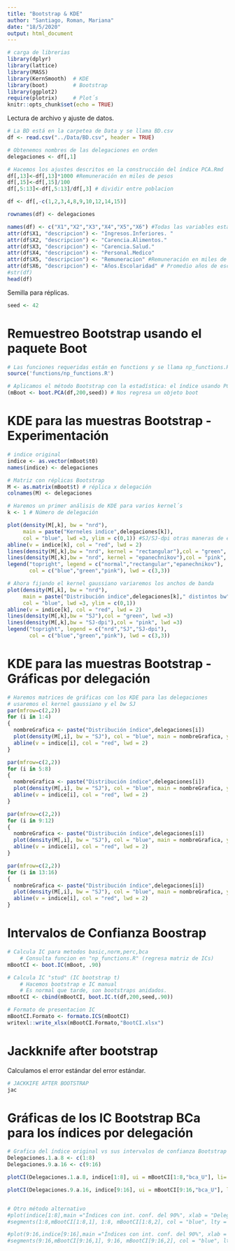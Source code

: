 ```yaml
---
title: "Bootstrap & KDE"
author: "Santiago, Roman, Mariana"
date: "18/5/2020"
output: html_document
---
```


```r
# carga de librerias
library(dplyr)
library(lattice)
library(MASS)
library(KernSmooth)  # KDE
library(boot)        # Bootstrap
library(ggplot2)    
require(plotrix)     # Plot´s
knitr::opts_chunk$set(echo = TRUE)
```

Lectura de archivo y ajuste de datos.
```r
# La BD está en la carpetea de Data y se llama BD.csv
df <- read.csv("../Data/BD.csv", header = TRUE)

# Obtenemos nombres de las delegaciones en orden
delegaciones <- df[,1]

# Hacemos los ajustes descritos en la construcción del índice PCA.Rmd
df[,13]<-df[,13]*1000 #Remuneración en miles de pesos
df[,15]<-df[,15]/100 
df[,5:13]<-df[,5:13]/df[,3] # dividir entre poblacion

df <- df[,-c(1,2,3,4,8,9,10,12,14,15)]

rownames(df) <- delegaciones

names(df) <- c("X1","X2","X3","X4","X5","X6") #Todas las variables estan en terminos poblacionales
attr(df$X1, "descripcion") <- "Ingresos.Inferiores. "
attr(df$X2, "descripcion") <- "Carencia.Alimentos."
attr(df$X3, "descripcion") <- "Carencia.Salud."
attr(df$X4, "descripcion") <- "Personal.Medico"
attr(df$X5, "descripcion") <- "Remuneracion" #Remuneración en miles de pesos
attr(df$X6, "descripcion") <- "Años.Escolaridad" # Promedio años de escolaridad
#str(df)
head(df)
```

Semilla para réplicas.
```r
seed <- 42
```

# Remuestreo Bootstrap usando el paquete Boot
```r
# Las funciones requeridas están en functions y se llama np_functions.R
source('functions/np_functions.R')

# Aplicamos el método Bootstrap con la estadística: el índice usando PCA
(mBoot <- boot.PCA(df,200,seed)) # Nos regresa un objeto boot
```

# KDE para las muestras Bootstrap - Experimentación
```r
# indice original
indice <- as.vector(mBoot$t0)
names(indice) <- delegaciones

# Matriz con réplicas Bootstrap
M <- as.matrix(mBoot$t) # réplica x delegación
colnames(M) <- delegaciones 

# Haremos un primer análisis de KDE para varios kernel´s
k <- 1 # Número de delegación

plot(density(M[,k], bw = "nrd"), 
     main = paste("Kerneles indice",delegaciones[k]), 
     col = "blue", lwd =3, ylim = c(0,1)) #SJ/SJ-dpi otras maneras de escoger el bandwith
abline(v = indice[k], col = "red", lwd = 2)
lines(density(M[,k],bw = "nrd", kernel = "rectangular"),col = "green", lwd =3)
lines(density(M[,k],bw = "nrd", kernel = "epanechnikov"),col = "pink", lwd =3)
legend("topright", legend = c("normal","rectangular","epanechnikov"), 
       col = c("blue","green","pink"), lwd = c(3,3)) 

# Ahora fijando el kernel gaussiano variaremos los anchos de banda
plot(density(M[,k], bw = "nrd"), 
     main = paste("Distribución indice",delegaciones[k]," distintos bw"), 
     col = "blue", lwd =3, ylim = c(0,1)) 
abline(v = indice[k], col = "red", lwd = 2)
lines(density(M[,k],bw = "SJ"),col = "green", lwd =3)
lines(density(M[,k],bw = "SJ-dpi"),col = "pink", lwd =3)
legend("topright", legend = c("nrd","SJ","SJ-dpi"), 
       col = c("blue","green","pink"), lwd = c(3,3)) 
```

# KDE para las muestras Bootstrap - Gráficas por delegación
```r
# Haremos matrices de gráficas con los KDE para las delegaciones
# usaremos el kernel gaussiano y el bw SJ
par(mfrow=c(2,2))
for (i in 1:4)
{
  nombreGrafica <- paste("Distribución índice",delegaciones[i])
  plot(density(M[,i], bw = "SJ"), col = "blue", main = nombreGrafica, ylab="probalidad",xlab="valor del índice", lwd = 2) 
  abline(v = indice[i], col = "red", lwd = 2)
}

par(mfrow=c(2,2))
for (i in 5:8)
{
  nombreGrafica <- paste("Distribución índice",delegaciones[i])
  plot(density(M[,i], bw = "SJ"), col = "blue", main = nombreGrafica, ylab="probalidad",xlab="valor del índice", lwd = 2) 
  abline(v = indice[i], col = "red", lwd = 2)
}

par(mfrow=c(2,2))
for (i in 9:12)
{
  nombreGrafica <- paste("Distribución índice",delegaciones[i])
  plot(density(M[,i], bw = "SJ"), col = "blue", main = nombreGrafica, ylab="probalidad",xlab="valor del índice", lwd = 2) 
  abline(v = indice[i], col = "red", lwd = 2)
}

par(mfrow=c(2,2))
for (i in 13:16)
{
  nombreGrafica <- paste("Distribución índice",delegaciones[i])
  plot(density(M[,i], bw = "SJ"), col = "blue", main = nombreGrafica, ylab="probalidad",xlab="valor del índice", lwd = 2) 
  abline(v = indice[i], col = "red", lwd = 2)
}
```

# Intervalos de Confianza Boostrap
```r
# Calcula IC para metodos basic,norm,perc,bca 
    # Consulta funcion en "np_functions.R" (regresa matriz de ICs)
mBootCI <- boot.IC(mBoot, .90)

# Calcula IC "stud" (IC bootstrap t)
    # Hacemos bootstrap e IC manual
    # Es normal que tarde, son bootstraps anidados.
mBootCI <- cbind(mBootCI, boot.IC.t(df,200,seed,.90))

# Formato de presentacion IC
mBootCI.Formato <- formato.ICS(mBootCI)
writexl::write_xlsx(mBootCI.Formato,"BootCI.xlsx")
```

# Jackknife after bootstrap

Calculamos el error estándar del error estándar.

```r
# JACKKIFE AFTER BOOTSTRAP
jac
```

# Gráficas de los IC Bootstrap BCa para los índices por delegación
```r
# Grafica del índice original vs sus intervalos de confianza Bootstrap BCa
Delegaciones.1.a.8 <- c(1:8)
Delegaciones.9.a.16 <- c(9:16)

plotCI(Delegaciones.1.a.8, indice[1:8], ui = mBootCI[1:8,"bca_U"], li= mBootCI[1:8,"bca_L"], main ="Índices con int. conf. del 90%", col = "red")

plotCI(Delegaciones.9.a.16, indice[9:16], ui = mBootCI[9:16,"bca_U"], li= mBootCI[9:16,"bca_U"], main ="Índices con int. conf. del 90%", col = "red")


# Otro método alternativo
#plot(indice[1:8],main ="Índices con int. conf. del 90%", xlab = "Delegaciones 1 a 8", ylab = "índice")
#segments(1:8,mBootCI[1:8,1], 1:8, mBootCI[1:8,2], col = "blue", lty = 2)

#plot(9:16,indice[9:16],main ="Índices con int. conf. del 90%", xlab = "Delegaciones 9 a 16", ylab = "índice")
#segments(9:16,mBootCI[9:16,1], 9:16, mBootCI[9:16,2], col = "blue", lty = 2)
```

